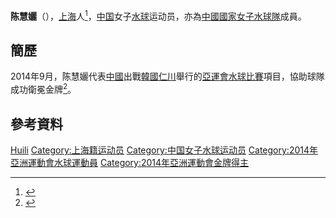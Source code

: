 {{Infobox handball biography
<!--水球運動員模版尚未建立，暫使用功能相同的手球運動員模版-->
| name                = 陈慧孋
| image               = 
| fullname            =
| nationality         = {{PRC}}
| birth_date          = {{birth_date_and_age|1994|11|15}}<ref name="仁川亞運">{{cite web|title=Profile - CHEN Huili|url=http://www.incheon2014ag.org/Sports/Biographies/Athletes_Profile/?ParticCode=5103236&lang=en|publisher=2014年仁川亞運會官方網站|deadurl=yes|archiveurl=https://web.archive.org/web/20140927095017/http://www.incheon2014ag.org/Sports/Biographies/Athletes_Profile/?ParticCode=5103236&lang=en|archivedate=2014-09-27}}{{en}}</ref>
| birth_place         = {{CHN}}[[上海市|上海市]]
| height              = {{height|m=1.83}}<ref name="仁川亞運"/>
| weight              = {{weight|kg=78}}<ref name="仁川亞運"/>
| position            = 
| nickname            =
| currentclub         = 
| clubnumber          = 
| youthyears          = 
| youthclubs          = 
| years               = 
| clubs               = 
| nationalyears       = 
| nationalteam        = 
| nationalcaps(goals) = 
| title               =
| titleyears          =
| titleplace          =
| ntupdate            = 
| medaltable          = 
{{MedalCompetition | [[亞洲運動會|亞洲運動會]]}}
{{MedalGold | [[2014年亞洲運動會|2014年 仁川]] | [[2014年亞洲運動會水球比賽|女子隊際]]}}
}}
'''陈慧孋'''（{{bd|1994年|11月15日|catIdx=C陈}}），[[上海|上海]]人<ref>{{cite news|title=出水芙蓉|url=http://xinmin.news365.com.cn/tyxw/201409/t20140925_1320246.html|newspaper=新民晚报|date=2014-09-25}}{{dead link|date=2018年5月 |bot=InternetArchiveBot |fix-attempted=yes }}</ref>，[[中国|中国]]女子[[水球|水球]]运动员，亦為[[中國國家女子水球隊|中國國家女子水球隊]]成員。

== 簡歷 ==
2014年9月，陈慧孋代表[[2014年亞洲運動會中國代表團|中國]]出戰[[韓國|韓國]][[仁川|仁川]]舉行的[[2014年亞洲運動會|亞運會]][[2014年亞洲運動會水球比賽|水球比賽]]項目，協助球隊成功衛冕金牌<ref>{{cite news|title=五连胜卫冕！中国女子水球11-6胜哈萨克夺冠|url=http://sports.qq.com/a/20140924/054827.htm|newspaper=腾讯体育|date=2014-09-24|accessdate=2014-10-01|archive-date=2014-10-06|archive-url=https://web.archive.org/web/20141006133017/http://sports.qq.com/a/20140924/054827.htm|dead-url=no}}</ref>。

== 參考資料 ==
{{Reflist}}

{{2014年亞洲運動會中國國家女子水球隊}}

{{Authority control}}
{{DEFAULTSORT:CHEN Huili}}
[[Category:陈姓|Huili]]
[[Category:上海籍运动员|Category:上海籍运动员]]
[[Category:中国女子水球运动员|Category:中国女子水球运动员]]
[[Category:2014年亞洲運動會水球運動員|Category:2014年亞洲運動會水球運動員]]
[[Category:2014年亞洲運動會金牌得主|Category:2014年亞洲運動會金牌得主]]